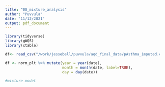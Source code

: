 ```yaml
---
title: "08_mixture_analysis"
author: "Puvvula"
date: "11/12/2021"
output: pdf_document
---
```



```r
library(tidyverse)
library(gWQS)
library(xtable)

df<- read_csv("/work/jessebell/puvvula/aqd_final_data/pAsthma_imputed.csv")

df <- norm_plt %>% mutate(year = year(date),
                          month = month(date, label=TRUE),
                          day = day(date))


```


```r
#mixture model

```

